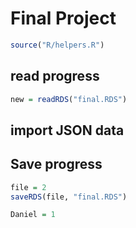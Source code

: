 # Final Project
```r
source("R/helpers.R")
```

## read progress
```r
new = readRDS("final.RDS")
```
## import JSON data

## Save progress
```r
file = 2
saveRDS(file, "final.RDS")
```

```r
Daniel = 1
```